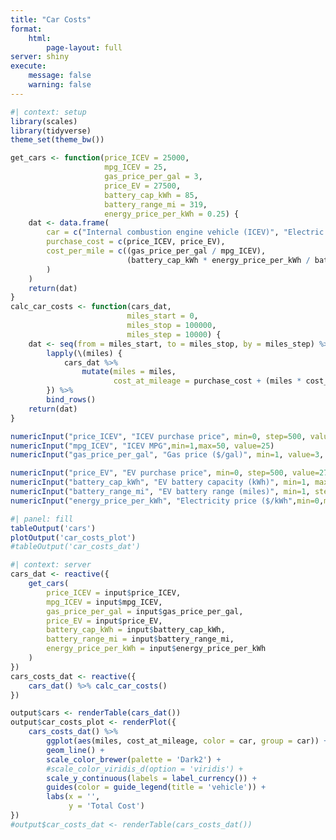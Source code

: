 ```yaml
---
title: "Car Costs"
format:
    html:
        page-layout: full
server: shiny
execute:
    message: false
    warning: false
---
```

```r
#| context: setup
library(scales)
library(tidyverse)
theme_set(theme_bw())

get_cars <- function(price_ICEV = 25000,
                     mpg_ICEV = 25,
                     gas_price_per_gal = 3,
                     price_EV = 27500,
                     battery_cap_kWh = 85,
                     battery_range_mi = 319,
                     energy_price_per_kWh = 0.25) {
    dat <- data.frame(
        car = c("Internal combustion engine vehicle (ICEV)", "Electric vehicle (EV)"),
        purchase_cost = c(price_ICEV, price_EV),
        cost_per_mile = c((gas_price_per_gal / mpg_ICEV),
                          (battery_cap_kWh * energy_price_per_kWh / battery_range_mi)
        )
    )
    return(dat)
}
calc_car_costs <- function(cars_dat,
                          miles_start = 0,
                          miles_stop = 100000,
                          miles_step = 10000) {
    dat <- seq(from = miles_start, to = miles_stop, by = miles_step) %>%
        lapply(\(miles) {
            cars_dat %>%
                mutate(miles = miles,
                       cost_at_mileage = purchase_cost + (miles * cost_per_mile))
        }) %>%
        bind_rows()
    return(dat)
}
```

::: {layout-ncol="2"}

```r
numericInput("price_ICEV", "ICEV purchase price", min=0, step=500, value=25000)
numericInput("mpg_ICEV", "ICEV MPG",min=1,max=50, value=25)
numericInput("gas_price_per_gal", "Gas price ($/gal)", min=1, value=3, step=0.10 )
```

```r
numericInput("price_EV", "EV purchase price", min=0, step=500, value=27500)
numericInput("battery_cap_kWh", "EV battery capacity (kWh)", min=1, max=100, value=85)
numericInput("battery_range_mi", "EV battery range (miles)", min=1, step=1, value=319)
numericInput("energy_price_per_kWh", "Electricity price ($/kWh",min=0,max=1, value=0.25, step=0.01)
```

:::

```r
#| panel: fill
tableOutput('cars')
plotOutput('car_costs_plot')
#tableOutput('car_costs_dat')
```


```r
#| context: server
cars_dat <- reactive({
    get_cars(
        price_ICEV = input$price_ICEV,
        mpg_ICEV = input$mpg_ICEV,
        gas_price_per_gal = input$gas_price_per_gal,
        price_EV = input$price_EV,
        battery_cap_kWh = input$battery_cap_kWh,
        battery_range_mi = input$battery_range_mi,
        energy_price_per_kWh = input$energy_price_per_kWh
    )
})
cars_costs_dat <- reactive({
    cars_dat() %>% calc_car_costs()
})

output$cars <- renderTable(cars_dat())
output$car_costs_plot <- renderPlot({
    cars_costs_dat() %>% 
        ggplot(aes(miles, cost_at_mileage, color = car, group = car)) +
        geom_line() +
        scale_color_brewer(palette = 'Dark2') +
        #scale_color_viridis_d(option = 'viridis') +
        scale_y_continuous(labels = label_currency()) +
        guides(color = guide_legend(title = 'vehicle')) +
        labs(x = '',
             y = 'Total Cost')
})
#output$car_costs_dat <- renderTable(cars_costs_dat())
```

